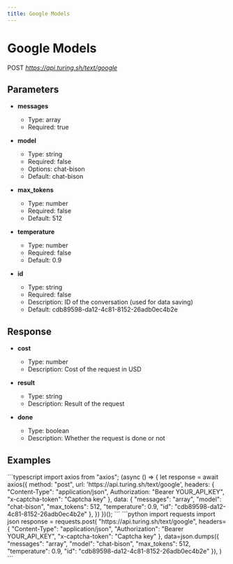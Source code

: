 ```yaml
---
title: Google Models
---
```


# Google Models
POST *https://api.turing.sh/text/google*

## Parameters


- **messages**
  - Type: array
  - Required: true

- **model**
  - Type: string
  - Required: false
  - Options: chat-bison
  - Default: chat-bison

- **max_tokens**
  - Type: number
  - Required: false
  - Default: 512

- **temperature**
  - Type: number
  - Required: false
  - Default: 0.9

- **id**
  - Type: string
  - Required: false
  - Description: ID of the conversation (used for data saving)
  - Default: cdb89598-da12-4c81-8152-26adb0ec4b2e

## Response


- **cost**
  - Type: number
  - Description: Cost of the request in USD

- **result**
  - Type: string
  - Description: Result of the request

- **done**
  - Type: boolean
  - Description: Whether the request is done or not

## Examples

<CodeGroup title="Google Models example">
  ```typescript
  import axios from "axios";
  (async () => {
    let response = await axios({
      method: "post",
      url: 'https://api.turing.sh/text/google',
      headers: {
        "Content-Type": "application/json",
        Authorization: "Bearer YOUR_API_KEY",
        "x-captcha-token": "Captcha key"
      },
      data: {
  "messages": "array",
  "model": "chat-bison",
  "max_tokens": 512,
  "temperature": 0.9,
  "id": "cdb89598-da12-4c81-8152-26adb0ec4b2e"
},
    })
  })();
  ```
  ```python
  import requests
  import json
  response = requests.post(
    "https://api.turing.sh/text/google",
    headers={
      "Content-Type": "application/json",
      "Authorization": "Bearer YOUR_API_KEY",
      "x-captcha-token": "Captcha key"
    },
    data=json.dumps({
  "messages": "array",
  "model": "chat-bison",
  "max_tokens": 512,
  "temperature": 0.9,
  "id": "cdb89598-da12-4c81-8152-26adb0ec4b2e"
}),
  )
  ```
</CodeGroup>